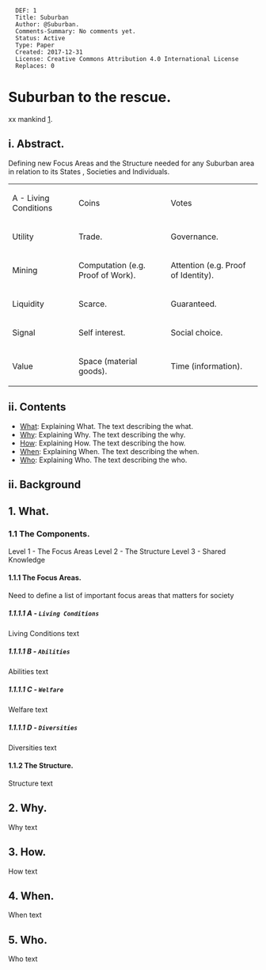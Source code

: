 <pre>
  DEF: 1
  Title: Suburban
  Author: @Suburban.
  Comments-Summary: No comments yet.
  Status: Active
  Type: Paper
  Created: 2017-12-31
  License: Creative Commons Attribution 4.0 International License
  Replaces: 0
</pre>

=Suburban to the rescue.=
xx mankind [https://github.com/se37301/suburban].


==i. Abstract.==

Defining new Focus Areas and the Structure needed for any Suburban area in relation to its States , Societies and Individuals.

{| class="wikitable"
|-
| A - Living Conditions
| Coins
| Votes
|-
| Utility
| Trade.
| Governance.
|-
! scope="row"| Mining
| Computation (e.g. Proof of Work).
| Attention (e.g. Proof of Identity).
|-
! scope="row"| Liquidity
| Scarce.
| Guaranteed.
|-
! scope="row"| Signal
| Self interest.
| Social choice.
|-
! scope="row"| Value
| Space (material goods).
| Time (information).
|}

==ii. Contents==

* [[#What|What]]: Explaining What. The text describing the what.
* [[#Why|Why]]: Explaining Why. The text describing the why.
* [[#How|How]]: Explaining How. The text describing the how.
* [[#When|When]]: Explaining When. The text describing the when.
* [[#Who|Who]]: Explaining Who. The text describing the who.

==ii. Background==



<div id="What"></div>

==1. What.==

===1.1 The Components.===
Level 1 - The Focus Areas
Level 2 - The Structure
Level 3 - Shared Knowledge 

====1.1.1 The Focus Areas.====

Need to define a list of important focus areas that matters for society
=====1.1.1.1 A - <code>Living Conditions</code>=====
Living Conditions text

=====1.1.1.1 B - <code>Abilities</code>=====
Abilities text

=====1.1.1.1 C - <code>Welfare</code>=====
Welfare text

=====1.1.1.1 D - <code>Diversities</code>=====
Diversities text

====1.1.2 The Structure.====
Structure text

<div id="Why"></div>
==2. Why.==
Why text

<div id="How"></div>
==3. How.==
How text

<div id="When"></div>
==4. When.==
When text

<div id="Who"></div>
==5. Who.==
Who text
